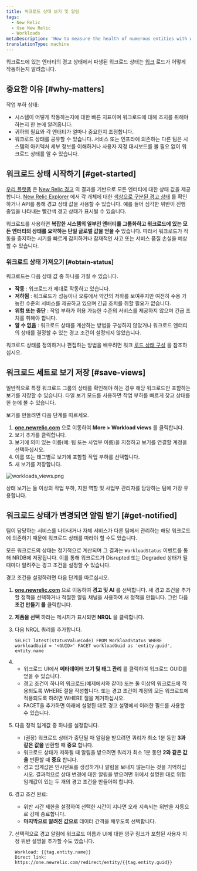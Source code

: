 ```yaml
---
title: 워크로드 상태 보기 및 알림
tags:
  - New Relic
  - Use New Relic
  - Workloads
metaDescription: 'How to measure the health of numerous entities with workload status, and alert on workload status.'
translationType: machine
---
```



워크로드에 있는 엔터티의 경고 상태에서 파생된 워크로드 상태는 [워크](/docs/new-relic-one/use-new-relic-one/core-concepts/new-relic-one-workloads-isolate-resolve-incidents-faster) 로드가 어떻게 작동하는지 알려줍니다.

## 중요한 이유 [#why-matters]

작업 부하 상태:

* 시스템이 어떻게 작동하는지에 대한 빠른 지표이며 워크로드에 대해 조치를 취해야 하는지 한 눈에 알려줍니다.
* 귀하의 필요와 각 엔터티가 얼마나 중요한지 조정합니다.
* 워크로드 상태를 공유할 수 있습니다. 서비스 또는 인프라에 의존하는 다른 팀은 시스템의 아키텍처 세부 정보를 이해하거나 사용자 지정 대시보드를 볼 필요 없이 워크로드 상태를 알 수 있습니다.

## 워크로드 상태 시작하기 [#get-started]

[우리 플랫폼](/docs/new-relic-one/use-new-relic-one/get-started/introduction-new-relic-one) 은 [New Relic 경고](/docs/alerts) 의 결과를 기반으로 모든 엔터티에 대한 상태 값을 제공합니다. [New Relic Explorer](/docs/new-relic-one/use-new-relic-one/ui-data/new-relic-one-entity-explorer-view-performance-across-apps-services-hosts) 에서 각 개체에 대한 [색상으로 구분된 경고 상태](/docs/alerts/new-relic-alerts/configuring-alert-policies/identify-entities-without-alert-policies#colors) 를 확인하거나 API를 통해 경고 상태 값을 사용할 수 있습니다. 예를 들어 심각한 위반이 진행 중임을 나타내는 빨간색 경고 상태가 표시될 수 있습니다.

워크로드를 사용하면 **복잡한 시스템의 일부인 엔터티를 그룹화하고 워크로드에 있는 모든 엔터티의 상태를 요약하는 단일 글로벌 값을 얻을 수** 있습니다. 따라서 워크로드가 작동을 중지하는 시기를 빠르게 감지하거나 잠재적인 사고 또는 서비스 품질 손실을 예상할 수 있습니다.

### 워크로드 상태 가져오기 [#obtain-status]

워크로드는 다음 상태 값 중 하나를 가질 수 있습니다.

* **작동** : 워크로드가 제대로 작동하고 있습니다.
* **저하됨** : 워크로드가 성능이나 오류에서 약간의 저하를 보여주지만 여전히 수용 가능한 수준의 서비스를 제공하고 있으며 긴급 조치를 취할 필요가 없습니다.
* **위험 또는 중단** : 작업 부하가 허용 가능한 수준의 서비스를 제공하지 않으며 긴급 조치를 취해야 합니다.
* **알 수 없음** : 워크로드 상태를 계산하는 방법을 구성하지 않았거나 워크로드 엔터티의 상태를 결정할 수 있는 경고 조건이 설정되지 않았습니다.

워크로드 상태를 정의하거나 편집하는 방법을 배우려면 워크 [로드 상태 구성](/docs/workload-status-configuration) 을 참조하십시오.

## 워크로드 세트로 보기 저장 [#save-views]

일반적으로 특정 워크로드 그룹의 상태를 확인해야 하는 경우 해당 워크로드만 포함하는 보기를 저장할 수 있습니다. 타일 보기 모드를 사용하면 작업 부하를 빠르게 찾고 상태를 한 눈에 볼 수 있습니다.

보기를 만들려면 다음 단계를 따르세요.

1. **[one.newrelic.com](https://one.newrelic.com/all-capabilities)** 으로 이동하여 **More > Workload views** 를 클릭합니다.
2. 보기 추가를 클릭합니다.
3. 보기에 의미 있는 이름(예: 팀 또는 사업부 이름)을 지정하고 보기를 연결할 계정을 선택하십시오.
4. 이름 또는 태그별로 보기에 포함할 작업 부하를 선택합니다.
5. 새 보기를 저장합니다.

<img
  title="workloads_views.png"
  alt="workloads_views.png"
  src={workloadsViews}
/>

상태 보기는 둘 이상의 작업 부하, 지원 역할 및 사업부 관리자를 담당하는 팀에 가장 유용합니다.

## 워크로드 상태가 변경되면 알림 받기 [#get-notified]

팀이 담당하는 서비스를 나타내거나 자체 서비스가 다른 팀에서 관리하는 해당 워크로드에 의존하기 때문에 워크로드 상태를 따라야 할 수도 있습니다.

모든 워크로드의 상태는 정기적으로 계산되며 그 결과는 `WorkloadStatus` 이벤트를 통해 NRDB에 저장됩니다. 이를 통해 워크로드가 Disrupted 또는 Degraded 상태가 될 때마다 알려주는 경고 조건을 설정할 수 있습니다.

경고 조건을 설정하려면 다음 단계를 따르십시오.

1. **[one.newrelic.com](https://one.newrelic.com/all-capabilities)** 으로 이동하여 **경고 및 AI** 를 선택합니다. 새 경고 조건을 추가할 정책을 선택하거나 적절한 알림 채널을 사용하여 새 정책을 만듭니다. 그런 다음 **조건 만들기 를** 클릭합니다.

2. **제품을 선택** 하라는 메시지가 표시되면 **NRQL** 을 클릭합니다.

3. 다음 NRQL 쿼리를 추가합니다.

   ```
   SELECT latest(statusValueCode) FROM WorkloadStatus WHERE workloadGuid = '<GUID>' FACET workloadGuid as 'entity.guid', entity.name
   ```

4. * 워크로드 UI에서 **메타데이터 보기 및 태그 관리** 를 클릭하여 워크로드 GUID를 얻을 수 있습니다.
   * 경고 조건이 하나의 워크로드(예제에서와 같이) 또는 둘 이상의 워크로드에 적용되도록 WHERE 절을 작성합니다. 또는 경고 조건이 계정의 모든 워크로드에 적용되도록 하려면 WHERE 절을 제거하십시오.
   * FACET을 추가하면 아래에 설명된 대로 경고 설명에서 이러한 필드를 사용할 수 있습니다.

5. 다음 정적 임계값 중 하나를 설정합니다.

   * (권장) 워크로드 상태가 중단될 때 알림을 받으려면 쿼리가 최소 1분 동안 **3과 같은 값을** 반환할 때 **중요** 합니다.
   * 워크로드 상태가 저하될 때 알림을 받으려면 쿼리가 최소 1분 동안 **2와 같은 값을** 반환할 때 **중요** 합니다.
   * 경고 임계값은 인시던트를 생성하거나 알림을 보내지 않는다는 것을 기억하십시오. 결과적으로 상태 변경에 대한 알림을 받으려면 위에서 설명한 대로 위험 임계값이 있는 두 개의 경고 조건을 만들어야 합니다.

6. 경고 조건 완료:

   * 위반 시간 제한을 설정하여 선택한 시간이 지나면 오래 지속되는 위반을 자동으로 강제 종료합니다.
   * **마지막으로 알려진 값으로** 데이터 간격을 채우도록 선택합니다.

7. 선택적으로 경고 알림에 워크로드 이름과 UI에 대한 영구 링크가 포함된 사용자 지정 위반 설명을 추가할 수도 있습니다.

   ```
   Workload: {{tag.entity.name}}
   Direct link: https://one.newrelic.com/redirect/entity/{{tag.entity.guid}}
   ```